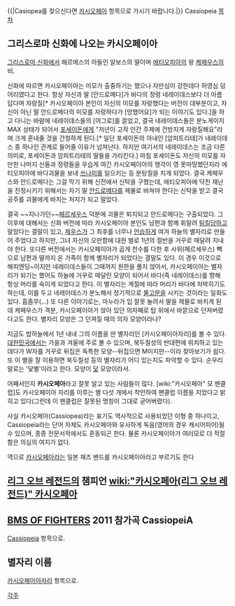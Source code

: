 {{|Casiopea를 찾으신다면 [[카시오페아]] 항목으로 가시기 바랍니다.|}}
Cassiopeia
[[목차]]

== 그리스로마 신화에 나오는 카시오페이아 ==

[[그리스로마 신화]]에서 헤르메스의 아들인 알보스의 딸이며 [[에티오피아]]의 왕 [[케페우스]]의 비. 

신화에 따르면 카시오페이아는 미모가 출중하기는 했으나 자만심이 강한데다 허영심 덩어리였다고 한다. 항상 자신과 딸 [안드로메다]가 바다의 정령 네레이데스보다 더 아름답다며 자랑질[* 카시오페이아 본인이 자신의 미모를 자랑했다는 버전이 대부분이고, 자신이 아닌 딸 안드로메다의 미모를 자랑하다가 [망했어요]가 되는 이야기도 있다.]을 하고 다니는 바람에 네레이데스들의 [어그로]를 끌었고, 결국 네레이데스들은 분노게이지 MAX 상태가 되어서 [[포세이돈]]에게 "저년이 고작 인간 주제에 건방지게 자랑질해요"라며 크게 혼내줄 것을 간청하게 된다.[* 일단 포세이돈의 아내인 [암피트리테]가 네레이데스 중 하나인 관계로 들어줄 이유가 넘쳐난다. 하지만 여기서의 네레이데스는 조금 다른 의미로, 포세이돈과 암피트리테의 딸들을 가리킨다.] 마침 포세이돈도 자신의 미모를 자만한 나머지 신들과 정령들을 우습게 여긴 카시오페이아의 행각이 영 못마땅했던지라 에티오피아에 바다괴물을 보내 [[쓰나미]]를 일으키는 등 분탕질을 치게 되었다. 결국 케페우스와 안드로메다는 그걸 막기 위해 신전에서 신탁을 구했는데, 에티오피아에 닥친 재난을 진정시키기 위해서는 자기 딸 [[안드로메다]]를 제물로 바쳐야 한다는 신탁을 받고 결국 공주를 괴물에게 바치는 처지가 되고 말았다.

결국 ~~지나가던~~[[페르세우스]] 덕분에 괴물은 퇴치되고 안드로메다는 구출되었다. 그 이후에 대해서는 신화 버전에 따라 카시오페이아 본인도 남편과 함께 휘말려 [[팀킬]]당하고 말았다는 결말이 있고, [[제우스]]가 그 최후를 너무나 [[안습]]하게 여겨 하늘의 별자리로 만들어 주었다고 하지만, 그녀 자신의 오만함에 대한 벌로 1년의 절반을 거꾸로 매달려 지내야 한다. 또다른 버전에서는 카시오페이아가 곱게 천수를 다한 후 사위(페르세우스) 빽으로 남편과 딸까지 온 가족이 함께 별자리가 되었다는 결말도 있다. 이 경우 이것으로 해피엔딩~이지만 네레이데스들이 그때까지 원한을 풀지 않아서, 카시오페이아는 별자리가 되기는 했어도 하늘에 거꾸로 매달린 모양이 되어서 바다(즉 네레이데스)를 향해 항상 머리를 숙이게 되었다고 한다. 이 별자리는 계절에 따라 머리가 바다에 처박히기도 하는데, 이를 두고 네레이데스가 분노해서 정기적으로 [[물고문]]을 시키는 것이라는 일화도 있다. 흠좀무(...) 
또 다른 이야기로는, 마누라가 입 잘못 놀려서 딸을 제물로 바치게 된 데 케페우스가 격분, 카시오페이아가 앉아 있던 의자째로 탑 위에서 바깥으로 던져버렸다고도 한다. 별자리 모양은 그 던져질 때의 의자 모양이라나?

지금도 밤하늘에서 1년 내내 그의 이름을 딴 별자리인 [카시오페이아자리]를 볼 수 있다. [[대한민국]]에서는 가을과 겨울에 주로 볼 수 있으며, 북두칠성의 반대편에 위치하고 있는데다가 W자를 거꾸로 뒤집은 독특한 모양--뒤집으면 M이지만--이라 찾아보기가 쉽다. 또 이 별을 잘 이용하면 북두칠성 등의 별자리가 어디 있는지도 파악할 수 있다. 순우리말로는 '닻별'이라고 한다. 모양이 [[닻]] 모양이라서.

어째서인지 '''카시오페아'''라고 잘못 알고 있는 사람들이 많다. [wiki:"카시오페아" 모 팬클럽]도 카시오페이아 자리를 이루는 별 다섯 개에서 착안하여 팬클럽 이름을 지었다고 밝히고 있다(그런데 이 팬클럽은 잘못된 명칭이 그대로 굳어버렸다).

사실 카시오페아(Cassiopea)라는 표기도 역사적으로 사용되었던 이형 중 하나이고, Cassiopeia라는 단어 자체도 카시오페아와 유사하게 독음(영어의 경우 캐시어피어)될 수 있으며, 종종 전문서적에서도 혼동되곤 한다. 물론 카시오페이아가 여러모로 더 적절함은 의심의 여지가 없다.

역으로 [[카시오페아]]라는 일본 재즈 밴드를 카시오페이아라고 부르기도 한다

== [[리그 오브 레전드]]의 챔피언 [[wiki:"카시오페아(리그 오브 레전드)" 카시오페아 ]] ==

== [[BMS OF FIGHTERS]] 2011 참가곡 CassiopeiA ==

[[Cassiopeia]] 항목으로.

== 별자리 이름 ==
[[카시오페이아자리]] 항목으로.

[[각주]]
